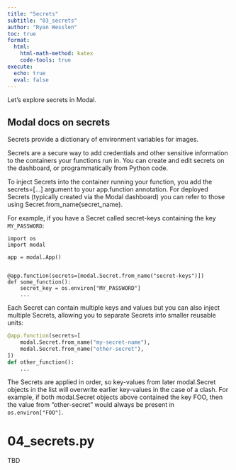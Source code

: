 ```yaml
---
title: "Secrets"
subtitle: "03_secrets"
author: "Ryan Wesslen"
toc: true
format:
  html:
    html-math-method: katex
    code-tools: true
execute:
  echo: true
  eval: false
---
```


Let's explore secrets in Modal. 

::: {.callout-note collapse="true"}
## Modal docs on secrets

Secrets provide a dictionary of environment variables for images.

Secrets are a secure way to add credentials and other sensitive information to the containers your functions run in. You can create and edit secrets on the dashboard, or programmatically from Python code.

To inject Secrets into the container running your function, you add the secrets=[...] argument to your app.function annotation. For deployed Secrets (typically created via the Modal dashboard) you can refer to those using Secret.from_name(secret_name).

For example, if you have a Secret called secret-keys containing the key `MY_PASSWORD`:

```
import os
import modal

app = modal.App()


@app.function(secrets=[modal.Secret.from_name("secret-keys")])
def some_function():
    secret_key = os.environ["MY_PASSWORD"]
    ...
```

Each Secret can contain multiple keys and values but you can also inject multiple Secrets, allowing you to separate Secrets into smaller reusable units:

```python
@app.function(secrets=[
    modal.Secret.from_name("my-secret-name"),
    modal.Secret.from_name("other-secret"),
])
def other_function():
    ...
```

The Secrets are applied in order, so key-values from later modal.Secret objects in the list will overwrite earlier key-values in the case of a clash. For example, if both modal.Secret objects above contained the key FOO, then the value from "other-secret" would always be present in `os.environ["FOO"]`.

:::

# 04_secrets.py

TBD